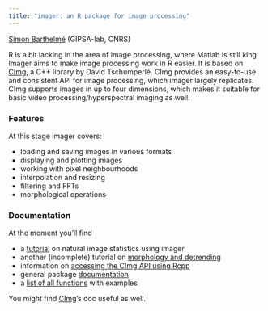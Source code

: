 ```yaml
---
title: "imager: an R package for image processing"
---
```


[Simon Barthelmé](http://sites.google.com/site/simonbarthelme) (GIPSA-lab, CNRS) 

R is a bit lacking in the area of image processing, where Matlab is still king. Imager aims to make image processing work in R easier. It is based on [CImg](http://cimg.sourceforge.net/), a C++ library by David Tschumperlé. CImg provides an easy-to-use and consistent API for image processing, which imager largely replicates. CImg supports images in up to four dimensions, which makes it suitable for basic video processing/hyperspectral imaging as well. 

### Features

At this stage imager covers:

- loading and saving images in various formats
- displaying and plotting images
- working with pixel neighbourhoods 
- interpolation and resizing
- filtering and FFTs
- morphological operations 

### Documentation

At the moment you'll find

- a [tutorial](image_stats.html) on natural image statistics using imager
- another (incomplete) tutorial on [morphology and detrending](morphology.html)
- information on [accessing the CImg API using Rcpp](cpp_api.html)
- general package [documentation](imager.html)
- a [list of all functions](imager.pdf) with examples

You might find [CImg](http://cimg.sourceforge.net/)'s doc useful as well. 
